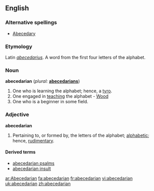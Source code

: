 {{wikisource1911Enc|Abecedarians}}
==English==

===Alternative spellings===
*[[Abecedary]]

===Etymology===
Latin ''[[abecedarius]]''. A word from the first four letters of the alphabet.

===Noun===
'''abecedarian'''  (''plural:'' '''[[abecedarians]]''')
#One who is learning the alphabet; hence, a [[tyro]].
#One engaged in [[teaching]] the alphabet - [[Wood]]
#One who is a beginner in some field.

===Adjective===
'''abecedarian'''
#Pertaining to, or formed by, the letters of the alphabet; [[alphabetic]]; hence, [[rudimentary]].

====Derived terms====
*[[abecedarian psalms]]
*[[abecedarian insult]]

[[ar:Abecedarian]]
[[fa:abecedarian]]
[[fr:abecedarian]]
[[vi:abecedarian]]
[[uk:abecedarian]]
[[zh:abecedarian]]